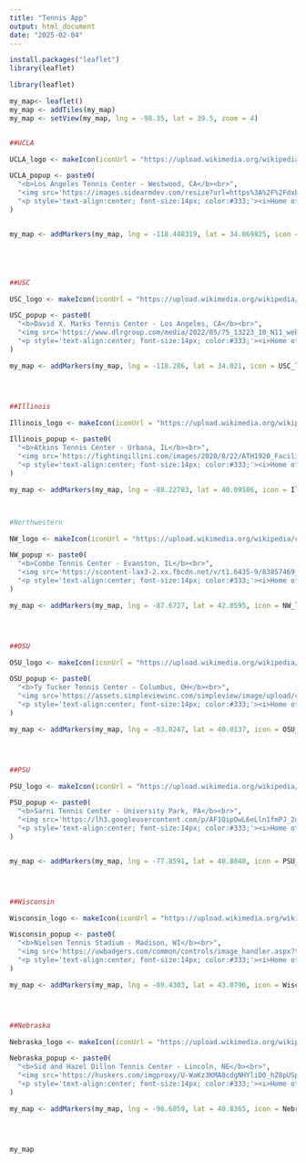```yaml
---
title: "Tennis App"
output: html_document
date: "2025-02-04"
---
```


```r

install.packages("leaflet")
library(leaflet)

```

```r

library(leaflet)

my_map<- leaflet()
my_map <- addTiles(my_map)
my_map <- setView(my_map, lng = -98.35, lat = 39.5, zoom = 4)


##UCLA

UCLA_logo <- makeIcon(iconUrl = "https://upload.wikimedia.org/wikipedia/commons/thumb/e/ef/UCLA_Bruins_logo.svg/2560px-UCLA_Bruins_logo.svg.png", iconWidth = 40, iconHeight = 35)

UCLA_popup <- paste0(
  "<b>Los Angeles Tennis Center - Westwood, CA</b><br>",
  "<img src='https://images.sidearmdev.com/resize?url=https%3A%2F%2Fdxbhsrqyrr690.cloudfront.net%2Fsidearm.nextgen.sites%2Fuclabruins.com%2Fimages%2F2019%2F1%2F10%2Fimage2Cropped.jpg&height=300&type=webp' width='400' height='267'><br>",
  "<p style='text-align:center; font-size:14px; color:#333;'><i>Home of the UCLA Bruins</i></p>", "<br>", "<p style='text-align:left; font-size:20px; color:#2774AE; font-style:normal;'<b>Travel Information</p>", "<p style='text-align:left; font-size:14px; color:#333; font-style:normal;'>Time Zone: Pacific Standard Time (+0)</p>", "<p style='text-align:left; font-size:14px; color:#333; font-style:normal;'>Distance: -</p>" 
)


my_map <- addMarkers(my_map, lng = -118.448319, lat = 34.069825, icon = UCLA_logo, popup = UCLA_popup, popupOptions = popupOptions(maxWidth = 400))





##USC

USC_logo <- makeIcon(iconUrl = "https://upload.wikimedia.org/wikipedia/commons/thumb/9/94/USC_Trojans_logo.svg/1200px-USC_Trojans_logo.svg.png", iconWidth = 25, iconHeight = 37)

USC_popup <- paste0(
  "<b>David X. Marks Tennis Center - Los Angeles, CA</b><br>",
  "<img src='https://www.dlrgroup.com/media/2022/05/75_13223_10_N11_weblg-aspect-ratio-820-615-1-1536x1152.jpg' width='400' height='267'><br>",
  "<p style='text-align:center; font-size:14px; color:#333;'><i>Home of the USC Trojans</i></p>", "<br>", "<p style='text-align:left; font-size:20px; color:#990000; font-style:normal;'>Travel Information</p>", "<p style='text-align:left; font-size:14px; color:#333; font-style:normal;'>Time Zone: Pacific Standard Time (+0)</p>", "<p style='text-align:left; font-size:14px; color:#333; font-style:normal;'>Distance: 13 miles</p>"
)

my_map <- addMarkers(my_map, lng = -118.286, lat = 34.021, icon = USC_logo, popup = USC_popup, popupOptions = popupOptions(maxWidth = 400))




##Illinois

Illinois_logo <- makeIcon(iconUrl = "https://upload.wikimedia.org/wikipedia/commons/thumb/9/91/Illinois_Fighting_Illini_logo.svg/1420px-Illinois_Fighting_Illini_logo.svg.png", iconWidth = 20, iconHeight = 30)

Illinois_popup <- paste0(
  "<b>Atkins Tennis Center - Urbana, IL</b><br>",
  "<img src='https://fightingillini.com/images/2020/8/22/ATH1920_Facilities_0011s_0005_tennisfacilities.jpg' width='400' height='267'><br>",
  "<p style='text-align:center; font-size:14px; color:#333;'><i>Home of the Illinois Fighting Illini</i></p>", "<br>", "<p style='text-align:left; font-size:20px; color:#E84A27; font-style:normal;'>Travel Information</p>", "<p style='text-align:left; font-size:14px; color:#333; font-style:normal;'>Time Zone: Central Standard Time (PST +2)</p>", "<p style='text-align:left; font-size:14px; color:#333; font-style:normal;'>Distance: 1,750 miles</p>"
)

my_map <- addMarkers(my_map, lng = -88.22783, lat = 40.09586, icon = Illinois_logo, popup = Illinois_popup, popupOptions = popupOptions(maxWidth = 400))



#Northwestern

NW_logo <- makeIcon(iconUrl = "https://upload.wikimedia.org/wikipedia/commons/thumb/7/7c/Northwestern_Wildcats_logo.svg/1330px-Northwestern_Wildcats_logo.svg.png", iconWidth = 20, iconHeight = 30)

NW_popup <- paste0(
  "<b>Combe Tennis Center - Evanston, IL</b><br>",
  "<img src='https://scontent-lax3-2.xx.fbcdn.net/v/t1.6435-9/83857469_2719067341540972_3874354706251776000_n.jpg?_nc_cat=107&ccb=1-7&_nc_sid=127cfc&_nc_ohc=xydLOfm0UEcQ7kNvgGkFvN_&_nc_zt=23&_nc_ht=scontent-lax3-2.xx&_nc_gid=ApwUwb_6smrvft7cFsa_o0N&oh=00_AYDZH_hMyLbob_BrjP6f1kUL00TSkKrwsA9RCRoZzZYluA&oe=67C920E6' width='400' height='267'><br>",
  "<p style='text-align:center; font-size:14px; color:#333;'><i>Home of the Northwestern Wildcats</i></p>", "<br>", "<p style='text-align:left; font-size:20px; color:#4E2A84; font-style:normal;'>Travel Information</p>", "<p style='text-align:left; font-size:14px; color:#333; font-style:normal;'>Time Zone: Central Standard Time (PST +2)</p>", "<p style='text-align:left; font-size:14px; color:#333; font-style:normal;'>Distance: 1,750 miles</p>" 
)

my_map <- addMarkers(my_map, lng = -87.6727, lat = 42.0595, icon = NW_logo, popup = NW_popup, popupOptions = popupOptions(maxWidth = 400))




##OSU

OSU_logo <- makeIcon(iconUrl = "https://upload.wikimedia.org/wikipedia/commons/thumb/c/c1/Ohio_State_Buckeyes_logo.svg/2082px-Ohio_State_Buckeyes_logo.svg.png", iconWidth = 30, iconHeight = 30)

OSU_popup <- paste0(
  "<b>Ty Tucker Tennis Center - Columbus, OH</b><br>",
  "<img src='https://assets.simpleviewinc.com/simpleview/image/upload/c_limit,q_75,w_1200/v1/crm/columbus/Ty-Tucker-Tennis-Center-2_CC074A11-5056-BF65-D641FBC0A7DC768A-cc0748ca5056bf6_cc075028-5056-bf65-d6f6f11281c45123.jpg' width='400' height='267'><br>",
  "<p style='text-align:center; font-size:14px; color:#333;'><i>Home of the Ohio State Buckeyes</i></p>", "<br>", "<p style='text-align:left; font-size:20px; color:#BB042B; font-style:normal;'>Travel Information</p>", "<p style='text-align:left; font-size:14px; color:#333; font-style:normal;'>Time Zone: Eastern Standard Time (PST +3)</p>", "<p style='text-align:left; font-size:14px; color:#333; font-style:normal;'>Distance: 2,000 miles</p>" 
)

my_map <- addMarkers(my_map, lng = -83.0247, lat = 40.0137, icon = OSU_logo, popup = OSU_popup, popupOptions = popupOptions(maxWidth = 400))




##PSU

PSU_logo <- makeIcon(iconUrl = "https://upload.wikimedia.org/wikipedia/en/thumb/3/3a/Penn_State_Nittany_Lions_logo.svg/1200px-Penn_State_Nittany_Lions_logo.svg.png", iconWidth = 38, iconHeight = 28)

PSU_popup <- paste0(
  "<b>Sarni Tennis Center - University Park, PA</b><br>",
  "<img src='https://lh3.googleusercontent.com/p/AF1QipOwL6eLln1fmPJ_2qSFls_4yvnEuitEda9kz5yu=s1360-w1360-h1020' width='400' height='267'><br>",
  "<p style='text-align:center; font-size:14px; color:#333;'><i>Home of the Penn State Nittany Lions</i></p>","<br>", "<p style='text-align:left; font-size:20px; color:#001E44; font-style:normal;'>Travel Information</p>", "<p style='text-align:left; font-size:14px; color:#333; font-style:normal;'>Time Zone: Eastern Time Zone (PST +3)</p>", "<p style='text-align:left; font-size:14px; color:#333; font-style:normal;'>Distance: 2,100 miles</p>"
)


my_map <- addMarkers(my_map, lng = -77.8591, lat = 40.8040, icon = PSU_logo, popup = PSU_popup, popupOptions = popupOptions(maxWidth = 400))




##Wisconsin

Wisconsin_logo <- makeIcon(iconUrl = "https://upload.wikimedia.org/wikipedia/commons/thumb/e/e5/Wisconsin_Badgers_logo.svg/1086px-Wisconsin_Badgers_logo.svg.png", iconWidth = 30, iconHeight = 30)

Wisconsin_popup <- paste0(
  "<b>Nielsen Tennis Stadium - Madison, WI</b><br>",
  "<img src='https://uwbadgers.com/common/controls/image_handler.aspx?thumb_id=0&image_path=/images/2019/7/9/nielsen_feature_photo.jpg' width='400' height='267'><br>",
  "<p style='text-align:center; font-size:14px; color:#333;'><i>Home of the Wisconsin Badgers</i></p>", "<br>", "<p style='text-align:left; font-size:20px; color:#C5050C; font-style:normal;'>Travel Information</p>", "<p style='text-align:left; font-size:14px; color:#333; font-style:normal;'>Time Zone: Central Standard Time (PST +2)</p>", "<p style='text-align:left; font-size:14px; color:#333; font-style:normal;'>Distance: 1,750 miles</p>"
)

my_map <- addMarkers(my_map, lng = -89.4303, lat = 43.0796, icon = Wisconsin_logo, popup = Wisconsin_popup, popupOptions = popupOptions(maxWidth = 400))




##Nebraska

Nebraska_logo <- makeIcon(iconUrl = "https://upload.wikimedia.org/wikipedia/commons/thumb/e/e5/Nebraska_Cornhuskers_logo.svg/1200px-Nebraska_Cornhuskers_logo.svg.png", iconWidth = 30, iconHeight = 30)

Nebraska_popup <- paste0(
  "<b>Sid and Hazel Dillon Tennis Center - Lincoln, NE</b><br>",
  "<img src='https://huskers.com/imgproxy/U-WaKz3KMA8cdgNHYliD0_hZ8pUSpMK_cuBftO6WVZk/rs:fit:1980:0:0/g:ce/q:90/aHR0cHM6Ly9zdG9yYWdlLmdvb2dsZWFwaXMuY29tL2h1c2tlcnMtY29tLXByb2QvMjAyMy8wOS8xMi9iZ3lZcFFjQUNkMHJSNEgyVldzYVFJRmhvQ0tFc281WDhoeGVQMmdBLmpwZw.jpg' width='400' height='267'><br>",
  "<p style='text-align:center; font-size:14px; color:#333;'><i>Home of the Nebraska Cornhuskers</i></p>",  "<br>", "<p style='text-align:left; font-size:20px; color:#DD0000; font-style:normal;'>Travel Information</p>", "<p style='text-align:left; font-size:14px; color:#333; font-style:normal;'>Time Zone: Central Standard Time (PST +2)</p>", "<p style='text-align:left; font-size:14px; color:#333; font-style:normal;'>Distance: 1,300 miles</p>"
)

my_map <- addMarkers(my_map, lng = -96.6859, lat = 40.8365, icon = Nebraska_logo, popup = Nebraska_popup, popupOptions = popupOptions(maxWidth = 400))




my_map




```
